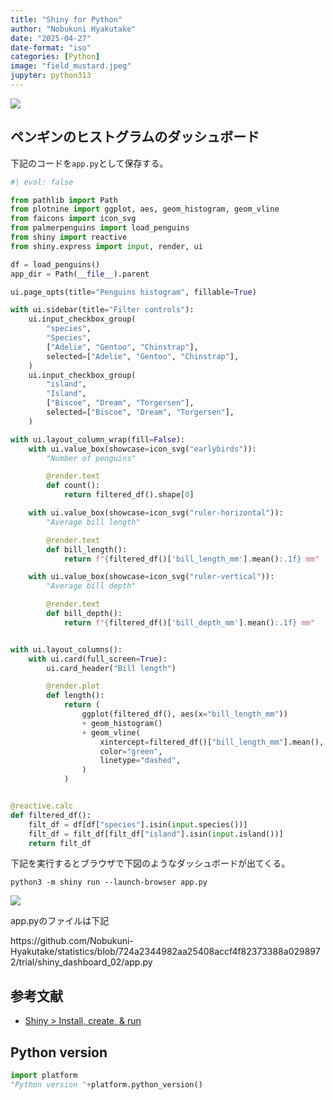 ```yaml
---
title: "Shiny for Python"
author: "Nobukuni Hyakutake"
date: "2025-04-27"
date-format: "iso"
categories: [Python]
image: "field_mustard.jpeg"
jupyter: python313
---
```


![](field_mustard.jpeg)

## ペンギンのヒストグラムのダッシュボード

下記のコードを`app.py`として保存する。

```python
#| eval: false

from pathlib import Path
from plotnine import ggplot, aes, geom_histogram, geom_vline
from faicons import icon_svg
from palmerpenguins import load_penguins
from shiny import reactive
from shiny.express import input, render, ui

df = load_penguins()
app_dir = Path(__file__).parent

ui.page_opts(title="Penguins histogram", fillable=True)

with ui.sidebar(title="Filter controls"):
    ui.input_checkbox_group(
        "species",
        "Species",
        ["Adelie", "Gentoo", "Chinstrap"],
        selected=["Adelie", "Gentoo", "Chinstrap"],
    )
    ui.input_checkbox_group(
        "island",
        "Island",
        ["Biscoe", "Dream", "Torgersen"],
        selected=["Biscoe", "Dream", "Torgersen"],
    )

with ui.layout_column_wrap(fill=False):
    with ui.value_box(showcase=icon_svg("earlybirds")):
        "Number of penguins"

        @render.text
        def count():
            return filtered_df().shape[0]

    with ui.value_box(showcase=icon_svg("ruler-horizontal")):
        "Average bill length"

        @render.text
        def bill_length():
            return f"{filtered_df()['bill_length_mm'].mean():.1f} mm"

    with ui.value_box(showcase=icon_svg("ruler-vertical")):
        "Average bill depth"

        @render.text
        def bill_depth():
            return f"{filtered_df()['bill_depth_mm'].mean():.1f} mm"


with ui.layout_columns():
    with ui.card(full_screen=True):
        ui.card_header("Bill length")

        @render.plot
        def length():
            return (
                ggplot(filtered_df(), aes(x="bill_length_mm"))
                + geom_histogram()
                + geom_vline(
                    xintercept=filtered_df()["bill_length_mm"].mean(),
                    color="green",
                    linetype="dashed",
                )
            )


@reactive.calc
def filtered_df():
    filt_df = df[df["species"].isin(input.species())]
    filt_df = filt_df[filt_df["island"].isin(input.island())]
    return filt_df

```

下記を実行するとブラウザで下図のようなダッシュボードが出てくる。

```
python3 -m shiny run --launch-browser app.py
```

![](histogram_shiny.png)

app.pyのファイルは下記

https://github.com/Nobukuni-Hyakutake/statistics/blob/724a2344982aa25408accf4f82373388a0298972/trial/shiny_dashboard_02/app.py

## 参考文献

- [Shiny > Install, create, & run](https://shiny.posit.co/py/docs/install-create-run.html)

## Python version

```python
import platform
"Python version "+platform.python_version()
```
